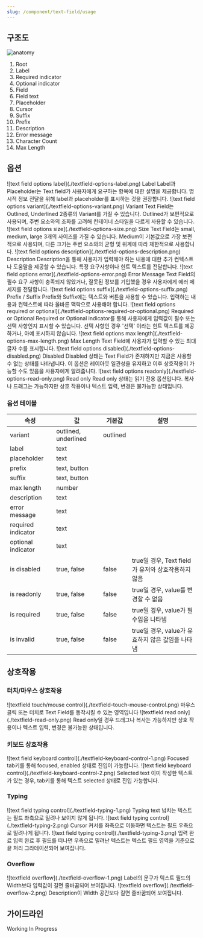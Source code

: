 ```yaml
---
slug: /component/text-field/usage
---
```


## 구조도

<Anatomy>![anatomy](./anatomy.png)</Anatomy>

1. Root
2. Label
3. Required indicator
4. Optional indicator
5. Field
6. Field text
7. Placeholder
8. Cursor
9. Suffix
10. Prefix
11. Description
12. Error message
13. Character Count
14. Max Length

## 옵션

<HalfCard>
  <HalfCardImageCell>
    ![text field options label](./textfield-options-label.png)
  </HalfCardImageCell>
  <HalfCardDescriptionCell>
    <HalfCardDescriptionTitle>Label</HalfCardDescriptionTitle>
    <HalfCardDescription>
      Label과 Placeholder는 Text field가 사용자에게 요구하는 항목에 대한 설명을
      제공합니다. 명시적 정보 전달을 위해 label과 placeholder를 표시하는 것을
      권장합니다.
    </HalfCardDescription>
  </HalfCardDescriptionCell>
</HalfCard>

<HalfCard>
  <HalfCardImageCell>
    ![text field options variant](./textfield-options-variant.png)
  </HalfCardImageCell>
  <HalfCardDescriptionCell>
    <HalfCardDescriptionTitle>Variant</HalfCardDescriptionTitle>
    <HalfCardDescription>
      Text Field는 Outlined, Underlined 2종류의 Variant를 가질 수 있습니다.
      Outlined가 보편적으로 사용되며, 주변 요소와의 조화를 고려해 컨테이너
      스타일을 다르게 사용할 수 있습니다.
    </HalfCardDescription>
  </HalfCardDescriptionCell>
</HalfCard>

<HalfCard>
  <HalfCardImageCell>
    ![text field options size](./textfield-options-size.png)
  </HalfCardImageCell>
  <HalfCardDescriptionCell>
    <HalfCardDescriptionTitle>Size</HalfCardDescriptionTitle>
    <HalfCardDescription>
      Text Field는 small, medium, large 3개의 사이즈를 가질 수 있습니다.
      Medium이 기본값으로 가장 보편적으로 사용되며, 다른 크기는 주변 요소와의
      균형 및 위계에 따라 제한적으로 사용합니다.
    </HalfCardDescription>
  </HalfCardDescriptionCell>
</HalfCard>

<HalfCard>
  <HalfCardImageCell>
    ![text field options description](./textfield-options-description.png)
  </HalfCardImageCell>
  <HalfCardDescriptionCell>
    <HalfCardDescriptionTitle>Description</HalfCardDescriptionTitle>
    <HalfCardDescription>
      Description을 통해 사용자가 입력해야 하는 내용에 대한 추가 컨텍스트나
      도움말을 제공할 수 있습니다. 특정 요구사항이나 힌트 텍스트를 전달합니다.
    </HalfCardDescription>
  </HalfCardDescriptionCell>
</HalfCard>

<HalfCard>
  <HalfCardImageCell>
    ![text field options error](./textfield-options-error.png)
  </HalfCardImageCell>
  <HalfCardDescriptionCell>
    <HalfCardDescriptionTitle>Error Message</HalfCardDescriptionTitle>
    <HalfCardDescription>
      Text Field의 필수 요구 사항이 충족되지 않았거나, 잘못된 정보를 기입했을
      경우 사용자에게 에러 메세지를 전달합니다.
    </HalfCardDescription>
  </HalfCardDescriptionCell>
</HalfCard>

<HalfCard>
  <HalfCardImageCell>
    ![text field options suffix](./textfield-options-suffix.png)
  </HalfCardImageCell>
  <HalfCardDescriptionCell>
    <HalfCardDescriptionTitle>Prefix / Suffix</HalfCardDescriptionTitle>
    <HalfCardDescription>
      Prefix와 Suffix에는 텍스트와 버튼을 사용할 수 있습니다. 입력하는 내용과
      컨텍스트에 따라 올바른 맥락으로 사용해야 합니다.
    </HalfCardDescription>
  </HalfCardDescriptionCell>
</HalfCard>

<HalfCard>
  <HalfCardImageCell>
    ![text field options required or
    optional](./textfield-options-required-or-optional.png)
  </HalfCardImageCell>
  <HalfCardDescriptionCell>
    <HalfCardDescriptionTitle>Required or Optional</HalfCardDescriptionTitle>
    <HalfCardDescription>
      Required or Optional indicator를 통해 사용자에게 입력값이 필수 또는 선택
      사항인지 표시할 수 있습니다. 선택 사항인 경우 '선택' 이라는 힌트 텍스트를
      제공하거나, 아예 표시하지 않습니다.
    </HalfCardDescription>
  </HalfCardDescriptionCell>
</HalfCard>

<HalfCard>
  <HalfCardImageCell>
    ![text field options max length](./textfield-options-max-length.png)
  </HalfCardImageCell>
  <HalfCardDescriptionCell>
    <HalfCardDescriptionTitle>Max Length</HalfCardDescriptionTitle>
    <HalfCardDescription>
      Text Field에 사용자가 입력할 수 있는 최대 글자 수를 표시합니다.
    </HalfCardDescription>
  </HalfCardDescriptionCell>
</HalfCard>

<HalfCard>
  <HalfCardImageCell>
    ![text field options disabled](./textfield-options-disabled.png)
  </HalfCardImageCell>
  <HalfCardDescriptionCell>
    <HalfCardDescriptionTitle>Disabled</HalfCardDescriptionTitle>
    <HalfCardDescription>
      Disabled 상태는 Text Field가 존재하지만 지금은 사용할 수 없는 상태를
      나타냅니다. 이 옵션은 레이아웃 일관성을 유지하고 이후 상호작용이 가능할
      수도 있음을 사용자에게 알려줍니다.
    </HalfCardDescription>
  </HalfCardDescriptionCell>
</HalfCard>

<HalfCard>
  <HalfCardImageCell>
    ![text field options readonly](./textfield-options-read-only.png)
  </HalfCardImageCell>
  <HalfCardDescriptionCell>
    <HalfCardDescriptionTitle>Read only</HalfCardDescriptionTitle>
    <HalfCardDescription>
      Read only 상태는 읽기 전용 옵션입니다. 복사나 드래그는 가능하지만 상호
      작용이나 텍스트 입력, 변경은 불가능한 상태입니다.
    </HalfCardDescription>
  </HalfCardDescriptionCell>
</HalfCard>

<br />

### 옵션 테이블

| 속성               | 값                   | 기본값   | 설명                                               |
| ------------------ | -------------------- | -------- | -------------------------------------------------- |
| variant            | outlined, underlined | outlined |
| label              | text                 |          |                                                    |
| placeholder        | text                 |          |                                                    |
| prefix             | text, button         |          |                                                    |
| suffix             | text, button         |          |                                                    |
| max length         | number               |          |
| description        | text                 |          |                                                    |
| error message      | text                 |          |                                                    |
| required indicator | text                 |          |                                                    |
| optional indicator | text                 |          |                                                    |
| is disabled        | true, false          | false    | true일 경우, Text field가 유저와 상호작용하지 않음 |
| is readonly        | true, false          | false    | true일 경우, value를 변경할 수 없음                |
| is required        | true, false          | false    | true일 경우, value가 필수임을 나타냄               |
| is invalid         | true, false          | false    | true일 경우, value가 유효하지 않은 값임을 나타냄   |

## 상호작용

### 터치/마우스 상호작용

<FullCard>
  <FullCardImageCell>
    ![textfield touch/mouse control](./textfield-touch-mouse-control.png)
  </FullCardImageCell>
  <FullCardDescription>
    마우스 클릭 또는 터치로 Text Field를 동작시킬 수 있는 영역입니다
  </FullCardDescription>
</FullCard>

<FullCard>
  <FullCardImageCell>
    ![textfield read only](./textfield-read-only.png)
  </FullCardImageCell>
  <FullCardDescription>
    Read only일 경우 드래그나 복사는 가능하지만 상호 작용이나 텍스트 입력,
    변경은 불가능한 상태입니다.
  </FullCardDescription>
</FullCard>

<br />

### 키보드 상호작용

<HalfCard>
  <HalfCardImageCell>
    ![text field keyboard control](./textfield-keyboard-control-1.png)
  </HalfCardImageCell>
  <HalfCardDescriptionCell>
    <HalfCardDescriptionTitle>Focused</HalfCardDescriptionTitle>
    <HalfCardDescription>
      <Keyboard>tab</Keyboard>키를 통해 focused, enabled 상태로 진입이
      가능합니다.
    </HalfCardDescription>
  </HalfCardDescriptionCell>
</HalfCard>

<HalfCard>
  <HalfCardImageCell>
    ![text field keyboard control](./textfield-keyboard-control-2.png)
  </HalfCardImageCell>
  <HalfCardDescriptionCell>
    <HalfCardDescriptionTitle>Selected text</HalfCardDescriptionTitle>
    <HalfCardDescription>
      이미 작성한 텍스트가 있는 경우, <Keyboard>tab</Keyboard>키를 통해 텍스트
      selected 상태로 진입 가능합니다.
    </HalfCardDescription>
  </HalfCardDescriptionCell>
</HalfCard>

### Typing

<HalfCard>
  <HalfCardImageCell>
    ![text field typing control](./textfield-typing-1.png)
  </HalfCardImageCell>
  <HalfCardDescriptionCell>
    <HalfCardDescriptionTitle>Typing text</HalfCardDescriptionTitle>
    <HalfCardDescription>
      넘치는 텍스트는 필드 좌측으로 밀려나 보이지 않게 됩니다.
    </HalfCardDescription>
  </HalfCardDescriptionCell>
</HalfCard>

<HalfCard>
  <HalfCardImageCell>
    ![text field typing control](./textfield-typing-2.png)
  </HalfCardImageCell>
  <HalfCardDescriptionCell>
    <HalfCardDescriptionTitle>Cursor</HalfCardDescriptionTitle>
    <HalfCardDescription>
      커서를 좌측으로 이동하면 텍스트는 필드 우측으로 밀려나게 됩니다.
    </HalfCardDescription>
  </HalfCardDescriptionCell>
</HalfCard>

<HalfCard>
  <HalfCardImageCell>
    ![text field typing control](./textfield-typing-3.png)
  </HalfCardImageCell>
  <HalfCardDescriptionCell>
    <HalfCardDescriptionTitle>입력 완료</HalfCardDescriptionTitle>
    <HalfCardDescription>
      입력 완료 후 필드를 떠나면 우측으로 밀려난 텍스트는 텍스트 필드 영역을
      기준으로 끝 처리 그라데이션되어 보여집니다.
    </HalfCardDescription>
  </HalfCardDescriptionCell>
</HalfCard>

### Overflow

<FullCard>
  <FullCardImageCell>
    ![textfield overflow](./textfield-overflow-1.png)
  </FullCardImageCell>
  <FullCardDescription>
    Label의 문구가 텍스트 필드의 Width보다 입력값이 길면 줄바꿈되어 보여집니다.
  </FullCardDescription>
  <FullCardImageCell>
    ![textfield overflow](./textfield-overflow-2.png)
  </FullCardImageCell>
  <FullCardDescription>
    Description이 Width 공간보다 길면 줄바꿈되어 보여집니다.
  </FullCardDescription>
</FullCard>

## 가이드라인

Working In Progress
